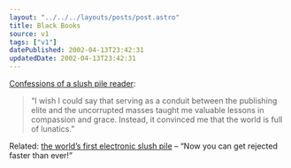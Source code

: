 ```yaml
---
layout: "../../../layouts/posts/post.astro"
title: Black Books
source: v1
tags: ["v1"]
datePublished: 2002-04-13T23:42:31
updatedDate: 2002-04-13T23:42:31
---
```


[Confessions of a slush pile reader][1]:

> &#8220;I wish I could say that serving as a conduit between the publishing elite and the uncorrupted masses taught me valuable lessons in compassion and grace. Instead, it convinced me that the world is full of lunatics.&#8221;

Related: [the world&#8217;s first electronic slush pile][2] &#8211; &#8220;Now you can get rejected faster than ever!&#8221;

[1]: http://www.salon.com/books/feature/2002/02/25/slush/ "Confessions of a slush pile reader on salon.com"
[2]: http://www.caderbooks.com/slush.html "They don't publish submissions on the site - misleading but understandable"
